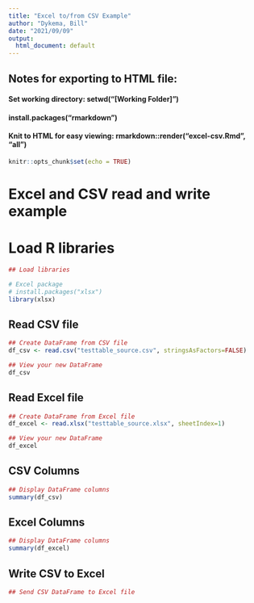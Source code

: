 ```yaml
---
title: "Excel to/from CSV Example"
author: "Dykema, Bill"
date: "2021/09/09"
output:
  html_document: default
---
```


## Notes for exporting to HTML file:
#### Set working directory: setwd("[Working Folder]")
#### install.packages("rmarkdown")
#### Knit to HTML for easy viewing: rmarkdown::render("excel-csv.Rmd", "all")

```r
knitr::opts_chunk$set(echo = TRUE)
```

# Excel and CSV read and write example

# Load R libraries

```r

## Load libraries

# Excel package
# install.packages("xlsx")
library(xlsx)

```

## Read CSV file

```r

## Create DataFrame from CSV file
df_csv <- read.csv("testtable_source.csv", stringsAsFactors=FALSE)

## View your new DataFrame
df_csv

```

## Read Excel file

```r

## Create DataFrame from Excel file
df_excel <- read.xlsx("testtable_source.xlsx", sheetIndex=1)

## View your new DataFrame
df_excel

```

## CSV Columns

```r

## Display DataFrame columns
summary(df_csv)

```

## Excel Columns

```r

## Display DataFrame columns
summary(df_excel)

```

## Write CSV to Excel
```r

## Send CSV DataFrame to Excel file


```